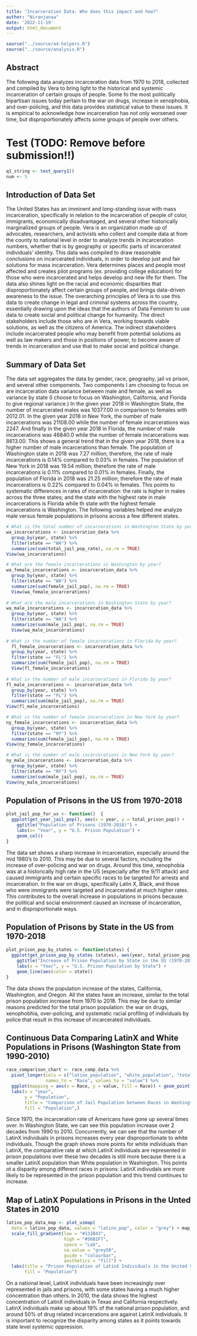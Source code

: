 ```yaml
---
title: "Incarceration Data: Who does this impact and how?"
author: "Niranjanaa"
date: '2022-11-19'
output: html_document
---
```


```r
source("../source/a4-helpers.R")
source("../source/analysis.R")
```

## Abstract

The following data analyzes incarceration data from 1970 to 2018, collected and compiled by Vera to bring light to the historical and systemic incarceration of certain groups of people. Some fo the most politically bipartisan issues today pertain to the war on drugs, increase in xenophobia, and over-policing, and this data provides statistical value to these issues. It is empirical to acknowledge how incarceration has not only worsened over time, but disproportionately affects some groups of people over others.

# Test (TODO: Remove before submission!!)

```r
q1_string <- test_query1()
num <- 5
```


## Introduction of Data Set

The United States has an imminent and long-standing issue with mass incarceration, specifically in relation to the incarceration of people of color, immigrants, economically disadvantaged, and several other historically marginalized groups of people. Vera is an organization made up of advocates, researchers, and activists who collect and compile data at from the county to national level in order to analyze trends in incarceration numbers, whether that is by geography or specific parts of incarcerated individuals' identity. This data was compiled to draw reasonable conclusions on incarcerated individuals, in order to develop just and fair solutions for mass incarceration. Vera determines places and people most affected and creates pilot programs (ex. providing college education) for those who were incarcerated and helps develop and new life for them. The data also shines light on the racial and economic disparities that disproportionately affect certain groups of people, and brings data-driven awareness to the issue. The overarching principles of Vera is to use this data to create change in legal and criminal systems across the country, essentially drawing upon the ideas that the authors of Data Feminism to use data to create social and political change for humanity. The direct stakeholders include those who are in Vera, working towards viable solutions, as well as the citizens of America. The indirect stakeholders include incarcerated people who may benefit from potential solutions as well as law makers and those in positions of power, to become aware of trends in incarceration and use that to make social and political change.

## Summary of Data Set

The data set aggregates the data by gender, race, geography, jail vs prison, and several other components. Two components I am choosing to focus on are incarceration data variance between male and female, as well as variance by state (I choose to focus on Washington, California, and Florida to give regional variance.) In the given year 2018 in Washington State, the number of incarcerated males was 10377.00 in comparison to females with 2012.01. In the given year 2018 in New York, the number of male incarcerations was 21108.00 while the number of female incarcerations was 2247. And finally in the given year 2018 in Florida, the number of male incarcerations was 46840.0 while the number of female incarcerations was 8613.00. This shows a general trend that in the given year 2018, there is a higher number of male incarcerations than female. The population of Washington state in 2018 was 7.27 million; therefore, the rate of male incarcerations is 0.14% compared to 0.03% in females. The population of New York in 2018 was 19.54 million; therefore the rate of male incarcerations is 0.11% compared to 0.01% in females. Finally, the population of Florida in 2018 was 21.25 million; therefore the rate of male incarcerations is 0.22% compared to 0.04% in females. This points to systematic differences in rates of incarceration: the rate is higher in males across the three states; and the state with the highest rate in male incarcerations is Florida while th state with the highest female incarcerations is Washington. The following variables helped me analyze male versus female populations in prisons across a few different states.

```r
# What is the total number of incarcerations in Washington State by year? 
wa_incarcerations <- incarceration_data %>%
  group_by(year, state) %>%
  filter(state == "WA") %>%
  summarize(sum(total_jail_pop_rate), na.rm = TRUE)
View(wa_incarcerations)

# What are the female incarcerations in Washington by year? 
wa_female_incarcerations <- incarceration_data %>%
  group_by(year, state) %>%
  filter(state == "WA") %>%
  summarize(sum(female_jail_pop), na.rm = TRUE)
  View(wa_female_incarcerations)
  
# What are the male incarcerations in Washington State by year? 
wa_male_incarcerations <- incarceration_data %>%
  group_by(year, state) %>%
  filter(state == "WA") %>%
  summarize(sum(male_jail_pop), na.rm = TRUE)
  View(wa_male_incarcerations)
  
# What is the number of female incarcerations in Florida by year? 
  fl_female_incarcerations <- incarceration_data %>%
  group_by(year, state) %>%
  filter(state == "FL") %>%
  summarize(sum(female_jail_pop), na.rm = TRUE)
  View(fl_female_incarcerations)
  
# What is the number of male incarcerations in Florida by year?
fl_male_incarcerations <- incarceration_data %>%
  group_by(year, state) %>%
  filter(state == "FL") %>%
  summarize(sum(male_jail_pop), na.rm = TRUE)
View(fl_male_incarcerations)

# What is the number of female incarcerations in New York by year?
ny_female_incarcerations <- incarceration_data %>%
  group_by(year, state) %>%
  filter(state == "NY") %>%
  summarize(sum(female_jail_pop), na.rm = TRUE)
View(ny_female_incarcerations)  

# What is the number of male incarcerations in New York by year?
ny_male_incarcerations <- incarceration_data %>%
  group_by(year, state) %>%
  filter(state == "NY") %>%
  summarize(sum(male_jail_pop), na.rm = TRUE)
View(ny_male_incarcerations)
```

## Population of Prisons in the US from 1970-2018

```r
plot_jail_pop_for_us <- function()  {
  ggplot(get_year_jail_pop(), aes(x = year, y = total_prison_pop)) +
    ggtitle("Population of Prisons (1970-2018)") + 
    labs(x= "Year", y = "U.S. Prison Population") +
    geom_col() 
} 
```

The data set shows a sharp increase in incarceration, especially around the mid 1980's to 2010. This may be due to several factors, including the increase of over-policing and war on drugs. Around this time, xenophobia was at a historically high rate in the US (especially after the 9/11 attack) and caused immigrants and certain specific races to be targeted for arrests and incarceration. In the war on drugs, specifically Latin X, Black, and those who were immigrants were targeted and incarcerated at much higher rates. This contributes to the overall increase in populations in prisons because the political and social environment caused an increase of incarceration, and in disproportionate ways.

## Population of Prisons by State in the US from 1970-2018

```r
plot_prison_pop_by_states <- function(states) {
  ggplot(get_prison_pop_by_states (states), aes(year, total_prison_pop_by_state, color = factor(state))) +
    ggtitle("Increase of Prison Population by State in the US (1970-2018)") + 
    labs(x = "Year", y = "U.S. Prison Population by State") +
    geom_line(aes(color = state))
}
```

The data shows the population increase of the states, California, Washington, and Oregon. All the states have an increase, similar to the total prison population increase from 1970 to 2018. This may be due to similar reasons predicted for the total prison population: the war on drugs, xenophobhia, over-policing, and systematic racial profiling of individuals by police that result in this increase of incarcerated individuals.

## Continuous Data Comparing LatinX and White Populations in Prisons (Washington State from 1990-2010)

```r
race_comparison_chart <- race_comp_data %>%
  pivot_longer(cols = c("latinx_population", "white_population", "total_population"), 
               names_to = "Race", values_to = "value") %>%
  ggplot(mapping = aes(x = Race, y = value, fill = Race)) + geom_point() + 
  labs(x = "year",
       y = "Population", 
       title = "Comparison of Jail Population between Races in Washington (1990-2010)",
       fill = "Population",)
```

Since 1970, the incarceration rate of Americans have gone up several times over. In Washington State, we can see this population increase over 2 decades from 1990 to 2010. Concurrently, we can see that the number of LatinX individuals in prisons increases every year disproportionate to white individuals. Though the graph shows more points for white individuals than LatinX, the comparative rate at which LatinX individuals are represented in prison populations over these two decades is still more because there is a smaller LatinX population than White population in Washington. This points ot a disparity among different races in prisons: LatinX indivudals are more likely to be represented in the prison population and this trend continues to increase.

## Map of LatinX Populations in Prisons in the Unted States in 2010

```r
latinx_pop_data_map <- plot_usmap(
  data = latinx_pop_data, values = "latinx_pop", color = "grey") + map_theme + 
  scale_fill_gradient(low = "#132B43",
                      high = "#56B1F7",
                      space = "Lab",
                      na.value = "grey50",
                      guide = "colourbar",
                      aesthetics = "fill") + 
  labs(title = "Prison Population of LatinX Individuals in the United States, 2010", 
       fill = "Population")
```

On a national level, LatinX individuals have been increasingly over represented in jails and prisons, with some states having a much higher concentration than others. In 2010, the data shows the highest concentration of LatinX individuals in Texas and California respectively. LatinX individuals make up about 19% of the national prison population, and around 50% of drug related incarcerations are against LatinX individuals. It is important to recognize the disparity among states as it points towards state level systemic oppression.
